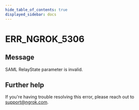 ```yaml
---
hide_table_of_contents: true
displayed_sidebar: docs
---
```



# ERR_NGROK_5306

## Message

SAML RelayState parameter is invalid.

<ErrorDetails error="err_ngrok_5306" />

## Further help

If you're having trouble resolving this error, please reach out to [support@ngrok.com](mailto:support@ngrok.com?subject=Help%20with%20ERR_NGROK_5306).
